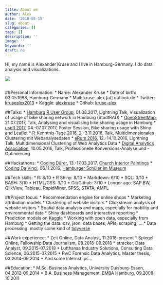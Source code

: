 ```yaml
---
title: About me
author: Alex
date: '2018-05-15'
slug: about
categories: []
tags: []
description: ''
image: ''
keywords: ''
draft: no
---
```



Hi, my name is Alexander Kruse and I live in Hamburg-Germany. I do data analysis and visualizations.

![](/post/2018-05-15-about_files/alex2.jpg)

 
##
##Personal Information: 
 * Name: Alexander Kruse
 * Date of birth: 03.05.1988, Hamburg-Germany
 * Mail: kruse-alex [at] outlook.de
 * Twitter: [krusealex2013](https://www.twitter.com/krusealex2013)
 * Kaggle: [alexkruse](https://www.kaggle.com/alexkruse)
 * Github: [kruse-alex](https://github.com/kruse-alex)

##Talks: 
 * [Hamburg R User Group](https://www.meetup.com/de-DE/Hamburg-R-User-Group/events/240818665/), 01.08.2017, Lightning Talk, Visualization of usage of bike sharing network in Hamburg (StadtRAD)
 * [OpenStreetMap](https://www.eventbrite.com/e/open-bike-data-mapping-with-openstreetmap-registration-34806438996#), 21.07.2017, Talk, Analysing and visualising bike sharing usage in Hamburg
 * [useR 2017](https://user2017.brussels/posters), 04.-07.07.2017, Poster Session, Bike sharing usage with Shiny and Leaflet
 * [R-Kenntnis-Tage 2016](https://www.eoda.de/de/R-Kenntnis-Tage-2016.html), 2.-3.11.2016, Talk, Multidimensionales Clustering mit Webanalysedaten
 * [eRum 2016](http://erum.ue.poznan.pl/), 12.-14.10.2016, Lightning Talk, Multidimensional Clustering of Web Analytics Data
 * [Digital Analytics Association](https://digital-analytics-association.de/events/event/daala-hamburg-dienstag-10-mai-2016-golf-lounge-hamburg-mit-etracker-2/), 10.05.2016, Talk, Professionelle Konversions-Analyse und -Optimierung

##Hackathons:
 * [Coding Dürer](http://codingdurer.de/), 13.-17.03.2017, [Church Interior Paintings](http://www.alexknowsdata.com/post/coding-dürer/)
 * [Coding Da Vinci](https://codingdavinci.de/events/nord/), 06.11.2016, [Hamburger Schüler im Museum](http://www.alexknowsdata.com/post/cdv/)

##Tech skills:
 * R: 8/10
 * R Shiny: 8/10
 * Markdown: 6/10
 * SQL: 3/10
 * BASH: 3/10
 * HTML/CSS: 3/10
 * Git/Github: 3/10
 * Longer ago: SAP BW, QlikView, Tableau, RapidMiner, SPSS, STATA, AMPL
 
##Project focus:
 * Recommendation engine for online shops
 * Marketing attribution models
 * Clustering of website visitors
 * Clickstream analysis of website visitors
 * Spatial data analysis and maps, especially for mobility and environmental data
 * Shiny dashboards and interactive reporting
 * Prediction models on [Kaggle](https://www.kaggle.com/)
 * Working with open data, especially from Hamburg
 * Getting the data: csv, json, data bases, APIs, scraping, ...
 * Data processing: mostly some kind of [tidyverse](https://www.tidyverse.org/)
 
##Work experience: 
 * Zeit Online, Data Analyst, 11.2018-present
 * Spiegel Online, Fellowship Data Journalism, 08.2018-09.2018
 * etracker, Data Analyst, 09.2015-07.2018
 * Lufthansa Industry Solutions, Consulting Data Science, 06.2015-07.2015
 * PwC Forensic Data Analytics, Master thesis, 03.2014-09.2014
 * And some Internships...

##Education:
 * M.Sc. Business Analytics, University Duisburg-Essen, 04.2012-09.2014
 * B.A. Business Management, EMBA Hamburg, 09.2008-10.2011
